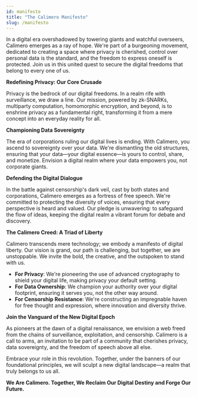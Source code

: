 ```yaml
---
id: manifesto
title: "The Calimero Manifesto"
slug: /manifesto
---
```


In a digital era overshadowed by towering giants and watchful overseers, Calimero emerges as a ray of hope. We're part of a burgeoning movement, dedicated to creating a space where privacy is cherished, control over personal data is the standard, and the freedom to express oneself is protected. Join us in this united quest to secure the digital freedoms that belong to every one of us.

**Redefining Privacy: Our Core Crusade**

Privacy is the bedrock of our digital freedoms. In a realm rife with surveillance, we draw a line. Our mission, powered by zk-SNARKs, multiparty computation, homomorphic encryption, and beyond, is to enshrine privacy as a fundamental right, transforming it from a mere concept into an everyday reality for all.

**Championing Data Sovereignty**

The era of corporations ruling our digital lives is ending. With Calimero, you ascend to sovereignty over your data. We're dismantling the old structures, ensuring that your data—your digital essence—is yours to control, share, and monetize. Envision a digital realm where your data empowers you, not corporate giants.

**Defending the Digital Dialogue**

In the battle against censorship's dark veil, cast by both states and corporations, Calimero emerges as a fortress of free speech. We're committed to protecting the diversity of voices, ensuring that every perspective is heard and valued. Our pledge is unwavering: to safeguard the flow of ideas, keeping the digital realm a vibrant forum for debate and discovery.

**The Calimero Creed: A Triad of Liberty**

Calimero transcends mere technology; we embody a manifesto of digital liberty. Our vision is grand, our path is challenging, but together, we are unstoppable. We invite the bold, the creative, and the outspoken to stand with us.

- **For Privacy**: We're pioneering the use of advanced cryptography to shield your digital life, making privacy your default setting.
- **For Data Ownership**: We champion your authority over your digital footprint, ensuring it serves you, not the other way around.
- **For Censorship Resistance**: We're constructing an impregnable haven for free thought and expression, where innovation and diversity thrive.

**Join the Vanguard of the New Digital Epoch**

As pioneers at the dawn of a digital renaissance, we envision a web freed from the chains of surveillance, exploitation, and censorship. Calimero is a call to arms, an invitation to be part of a community that cherishes privacy, data sovereignty, and the freedom of speech above all else.

Embrace your role in this revolution. Together, under the banners of our foundational principles, we will sculpt a new digital landscape—a realm that truly belongs to us all.

**We Are Calimero. Together, We Reclaim Our Digital Destiny and Forge Our Future.**
